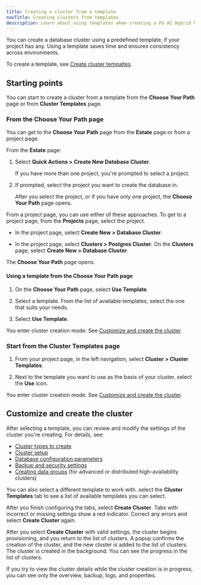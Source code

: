 ```yaml
---
title: Creating a cluster from a template
navTitle: Creating clusters from templates
description: Learn about using templates when creating a PG AI Hybrid Manager cluster.
---
```


You can create a database cluster using a predefined template, if your project has any. Using a template saves time and ensures consistency across environments.

To create a template, see [Create cluster tempaltes](../manage-clusters/create-cluster-template.mdx).

## Starting points

You can start to create a cluster from a template from the **Choose Your Path** page or from **Cluster Templates** page.

### From the Choose Your Path page

You can get to the **Choose Your Path** page from the **Estate** page or from a project page.

From the **Estate** page:

1.  Select **Quick Actions > Create New Database Cluster**. 

    If you have more than one project, you're prompted to select a project.

2.  If prompted, select the project you want to create the database in.

    After you select the project, or if you have only one project, the **Choose Your Path** page opens.

From a project page, you can use either of these approaches. To get to a project page, from the **Projects** page, select the project.

-   In the project page, select **Create New > Database Cluster**. 

-   In the project page, select **Clusters > Postgres Cluster**. On the **Clusters** page, select **Create New > Database Cluster**.

The **Choose Your Path** page opens.

#### Using a template from the Choose Your Path page

1.  On the **Choose Your Path** page, select **Use Template**.

2.  Select a template. From the list of available templates, select the one that suits your needs.

3.  Select **Use Template**.

You enter cluster creation mode. See [Customize and create the cluster](create-clusters-with-templates.mdx#customize-and-create-the-cluster).

### Start from the Cluster Templates page

1.  From your project page, in the left navigation, select **Cluster > Cluster Templates**. 

2.  Next to the template you want to use as the basis of your cluster, select the **Use** icon.

You enter cluster creation mode. See [Customize and create the cluster](create-clusters-with-templates.mdx#customize-and-create-the-cluster).

## Customize and create the cluster

After selecting a template, you can review and modify the settings of the cluster you're creating. For details, see:

-   [Cluster types to create](cluster-info.mdx)
-   [Cluster setup](cluster-settings.mdx)
-   [Database configuration parameters](db-configuration.mdx)
-   [Backup and security settings](additional-settings.mdx) 
-   [Creating data groups](data-groups.mdx) (for advanced or distributed high-availability clusters)

You can also select a different template to work with. select the **Cluster Templates** tab to see a list of available templates you can select. 

After you finish configuring the tabs, select **Create Cluster**. Tabs with incorrect or missing settings show a red indicator. Correct any errors and select **Create Cluster** again.

After you select **Create Cluster** with valid settings, the cluster begins provisioning, and you return to the list of clusters. A popup confirms the creation of the cluster, and the new cluster is added to the list of clusters. The cluster is created in the background. You can see the progress in the list of clusters.

If you try to view the cluster details while the cluster creation is in progress, you can see only the overview, backup, logs, and properties.
